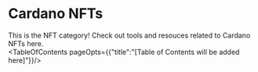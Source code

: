 
# Cardano NFTs 

This is the NFT category! Check out tools and resouces related to Cardano NFTs here. 
<br/>
<TableOfContents pageOpts={{"title":"[Table of Contents will be added here]"}}/>